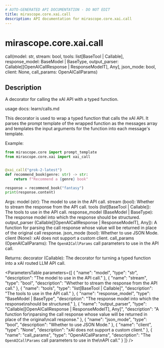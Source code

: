```yaml
---
# AUTO-GENERATED API DOCUMENTATION - DO NOT EDIT
title: mirascope.core.xai.call
description: API documentation for mirascope.core.xai.call
---
```


# mirascope.core.xai.call

<ApiType type="Alias" />

<ApiSignature>
call(model: str, stream: bool, tools: list[BaseTool | Callable], response_model: BaseModel | BaseType, output_parser: Callable[[OpenAICallResponse | ResponseModelT], Any], json_mode: bool, client: None, call_params: OpenAICallParams)
</ApiSignature>

## Description

A decorator for calling the xAI API with a typed function.

usage docs: learn/calls.md

This decorator is used to wrap a typed function that calls the xAI API. It parses
the prompt template of the wrapped function as the messages array and templates the input
arguments for the function into each message's template.

Example:

```python
from mirascope.core import prompt_template
from mirascope.core.xai import xai_call


@xai_call("grok-2-latest")
def recommend_book(genre: str) -> str:
    return f"Recommend a {genre} book"

response = recommend_book("fantasy")
print(response.content)
```

Args:
    model (str): The model to use in the API call.
    stream (bool): Whether to stream the response from the API call.
    tools (list[BaseTool | Callable]): The tools to use in the API call.
    response_model (BaseModel | BaseType): The response model into which the response
        should be structured.
    output_parser (Callable[[OpenAICallResponse | ResponseModelT], Any]): A function for
        parsing the call response whose value will be returned in place of the original
        call response.
    json_mode (bool): Whether to use JSON Mode.
    client (None): xAI does not support a custom client.
    call_params (OpenAICallParams): The `OpenAICallParams` call parameters to use in the
        API call.

Returns:
    decorator (Callable): The decorator for turning a typed function into a xAI
        routed LLM API call.

<ParametersTable
  parameters={[
  {
    "name": "model",
    "type": "str",
    "description": "The model to use in the API call."
  },
  {
    "name": "stream",
    "type": "bool",
    "description": "Whether to stream the response from the API call."
  },
  {
    "name": "tools",
    "type": "list[BaseTool | Callable]",
    "description": "The tools to use in the API call."
  },
  {
    "name": "response_model",
    "type": "BaseModel | BaseType",
    "description": "The response model into which the response\nshould be structured."
  },
  {
    "name": "output_parser",
    "type": "Callable[[OpenAICallResponse | ResponseModelT], Any]",
    "description": "A function for\nparsing the call response whose value will be returned in place of the original\ncall response."
  },
  {
    "name": "json_mode",
    "type": "bool",
    "description": "Whether to use JSON Mode."
  },
  {
    "name": "client",
    "type": "None",
    "description": "xAI does not support a custom client."
  },
  {
    "name": "call_params",
    "type": "OpenAICallParams",
    "description": "The `OpenAICallParams` call parameters to use in the\nAPI call."
  }
]}
/>

<ReturnType
  type="Callable"
  description="The decorator for turning a typed function into a xAI\nrouted LLM API call."
/>


